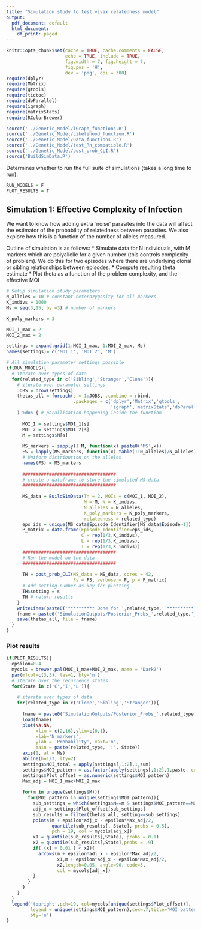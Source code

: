 ```yaml
---
title: "Simulation study to test vivax relatedness model"
output:
  pdf_document: default
  html_document:
    df_print: paged
---
```


```r
knitr::opts_chunk$set(cache = TRUE, cache.comments = FALSE, 
                      echo = TRUE, include = TRUE, 
                      fig.width = 7, fig.height = 7,
                      fig.pos = 'H', 
                      dev = 'png', dpi = 300)
require(dplyr)
require(Matrix)
require(gtools)
require(tictoc)
require(doParallel)
require(igraph)
require(matrixStats)
require(RColorBrewer)
```

```r
source('../Genetic_Model/iGraph_functions.R')
source('../Genetic_Model/Likelihood_function.R')
source('../Genetic_Model/Data_functions.R')
source('../Genetic_Model/test_Rn_compatible.R')
source('../Genetic_Model/post_prob_CLI.R')
source('BuildSimData.R')
```


Determines whether to run the full suite of simulations (takes a long time to run).
```r
RUN_MODELS = F
PLOT_RESULTS = T
```

## Simulation 1: Effective Complexity of Infection


We want to know how adding extra `noise' parasites into the data will affect the estimator of the probability of relatedness between parasites. 
We also explore how this is a function of the number of alleles measured.

Outline of simulation is as follows:
* Simulate data for N individuals, with M markers which are polyallelic for a given number (this controls complexity of problem). We do this for two episodes where there are underlying clonal or sibling relationships between episodes.
* Compute resulting theta estimate
* Plot theta as a function of the problem complexity, and the effective MOI

```r
# Setup simulation study parameters
N_alleles = 10 # constant heterozygosity for all markers
K_indivs = 1000
Ms = seq(3,15, by =3) # number of markers

K_poly_markers = 3

MOI_1_max = 2
MOI_2_max = 2

settings = expand.grid(1:MOI_1_max, 1:MOI_2_max, Ms)
names(settings)= c('MOI_1', 'MOI_2', 'M')
```

```r
# All simulation parameter settings possible
if(RUN_MODELS){
  # iterate over types of data
  for(related_type in c('Sibling','Stranger','Clone')){
    # iterate over parameter settings
    JOBS = nrow(settings)
    thetas_all = foreach(s = 1:JOBS, .combine = rbind, 
                         .packages = c('dplyr','Matrix','gtools',
                                       'igraph','matrixStats','doParallel')
    ) %do% { # parallisation happening inside the function
      
      MOI_1 = settings$MOI_1[s]
      MOI_2 = settings$MOI_2[s]
      M = settings$M[s]
      
      MS_markers = sapply(1:M, function(x) paste0('MS',x))
      FS = lapply(MS_markers, function(x) table(1:N_alleles)/N_alleles)
      # Uniform distribution on the alleles
      names(FS) = MS_markers
      
      ###################################
      # create a dataframe to store the simulated MS data
      ###################################
      
      MS_data = BuildSimData(Tn = 2, MOIs = c(MOI_1, MOI_2), 
                             M = M, N = K_indivs,
                             N_alleles = N_alleles, 
                             K_poly_markers = K_poly_markers, 
                             relatedness = related_type)
      eps_ids = unique(MS_data$Episode_Identifier[MS_data$Episode>1])
      P_matrix = data.frame(Episode_Identifier=eps_ids,
                            C = rep(1/3,K_indivs),
                            L = rep(1/3,K_indivs),
                            I = rep(1/3,K_indivs))
      ###################################
      # Run the model on the data
      ###################################
      
      TH = post_prob_CLI(MS_data = MS_data, cores = 42,
                         Fs = FS, verbose = F, p = P_matrix)
      # Add setting number as key for plotting
      TH$setting = s
      TH # return results
    }
    writeLines(paste0('********** Done for ',related_type,' **********'))
    fname = paste0('SimulationOutputs/Posterior_Probs_',related_type,'_EffectMOI.RData')
    save(thetas_all, file = fname)
  }
}
```



### Plot results

```r
if(PLOT_RESULTS){
  epsilon=0.4
  mycols = brewer.pal(MOI_1_max+MOI_2_max, name = 'Dark2')
  par(mfcol=c(3,3), las=1, bty='n')
  # Iterate over the recurrence states
  for(State in c('C','I','L')){
    
    # iterate over types of data
    for(related_type in c('Clone','Sibling','Stranger')){
      
      fname = paste0('SimulationOutputs/Posterior_Probs_',related_type,'_EffectMOI.RData')
      load(fname)
      plot(NA,NA,
           xlim = c(2,16),ylim=c(0,1),
           xlab='N markers',
           ylab = 'Probability', xaxt='n',
           main = paste(related_type, ':', State))
      axis(1, at = Ms)
      abline(h=1/3, lty=2)
      settings$MOI_total = apply(settings[,1:2],1,sum)
      settings$MOI_pattern = as.factor(apply(settings[,1:2],1,paste, collapse = '_'))
      settings$Plot_offset = as.numeric(settings$MOI_pattern)
      Max_adj = MOI_1_max+MOI_2_max
      
      for(m in unique(settings$M)){
        for(MOI_pattern in unique(settings$MOI_pattern)){
          sub_settings = which(settings$M==m & settings$MOI_pattern==MOI_pattern)
          adj_x = settings$Plot_offset[sub_settings]
          sub_results = filter(thetas_all, setting==sub_settings)
          points(m + epsilon*adj_x - epsilon*Max_adj/2, 
                 quantile(sub_results[, State], probs = 0.5),
                 pch = 19, col = mycols[adj_x])
          x1 = quantile(sub_results[,State], probs = 0.1)
          x2 = quantile(sub_results[,State],probs = .9)
          if( (x1 + 0.01 ) < x2){
            arrows(m + epsilon*adj_x - epsilon*Max_adj/2,
                   x1,m + epsilon*adj_x - epsilon*Max_adj/2,
                   x2,length=0.05, angle=90, code=3,
                   col = mycols[adj_x])
          }
        }
      }
    }
  }
  legend('topright',pch=19, col=mycols[unique(settings$Plot_offset)], 
         legend = unique(settings$MOI_pattern),cex=.7,title='MOI patterns',
         bty='n')
}

```
